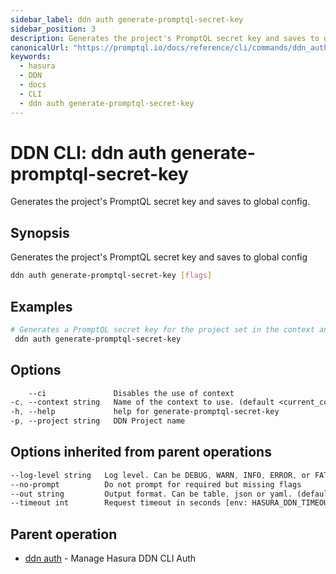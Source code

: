 ```yaml
---
sidebar_label: ddn auth generate-promptql-secret-key
sidebar_position: 3
description: Generates the project's PromptQL secret key and saves to global config using the DDN CLI
canonicalUrl: "https://promptql.io/docs/reference/cli/commands/ddn_auth_generate-promptql-secret-key"
keywords:
  - hasura
  - DDN
  - docs
  - CLI
  - ddn auth generate-promptql-secret-key
---
```


# DDN CLI: ddn auth generate-promptql-secret-key

Generates the project's PromptQL secret key and saves to global config.

## Synopsis

Generates the project's PromptQL secret key and saves to global config

```bash
ddn auth generate-promptql-secret-key [flags]
```

## Examples

```bash
# Generates a PromptQL secret key for the project set in the context and saves to global config
 ddn auth generate-promptql-secret-key
```

## Options

```sass
    --ci               Disables the use of context
-c, --context string   Name of the context to use. (default <current_context>)
-h, --help             help for generate-promptql-secret-key
-p, --project string   DDN Project name
```

## Options inherited from parent operations

```sass
--log-level string   Log level. Can be DEBUG, WARN, INFO, ERROR, or FATAL. (default "INFO")
--no-prompt          Do not prompt for required but missing flags
--out string         Output format. Can be table, json or yaml. (default "table")
--timeout int        Request timeout in seconds [env: HASURA_DDN_TIMEOUT] (default 100)
```

## Parent operation

- [ddn auth](/reference/cli/commands/ddn_auth) - Manage Hasura DDN CLI Auth
